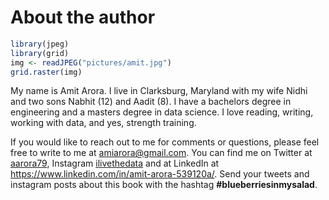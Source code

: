 # About the author

```r
library(jpeg)
library(grid)
img <- readJPEG("pictures/amit.jpg")
grid.raster(img)
```

My name is Amit Arora. I live in Clarksburg, Maryland with my wife Nidhi and two sons Nabhit (12) and Aadit (8). I have a bachelors degree in engineering and a masters degree in data science. I love reading, writing, working with data, and yes, strength training.

If you would like to reach out to me for comments or questions, please feel free to write to me at [amiarora@gmail.com](amiarora@gmail.com). You can find me on Twitter at [aarora79](https://twitter.com/aarora79), Instagram [ilivethedata](https://www.instagram.com/ilivethedata/) and at LinkedIn at [https://www.linkedin.com/in/amit-arora-539120a/](https://www.linkedin.com/in/amit-arora-539120a/). Send your tweets and instagram posts about this book with the hashtag **#blueberriesinmysalad**.